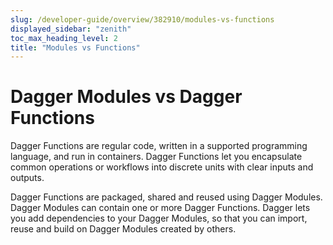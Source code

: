 ```yaml
---
slug: /developer-guide/overview/382910/modules-vs-functions
displayed_sidebar: "zenith"
toc_max_heading_level: 2
title: "Modules vs Functions"
---
```



# Dagger Modules vs Dagger Functions

<PartialExperimentalDocs />

Dagger Functions are regular code, written in a supported programming language, and run in containers. Dagger Functions let you encapsulate common operations or workflows into discrete units with clear inputs and outputs.

Dagger Functions are packaged, shared and reused using Dagger Modules. Dagger Modules can contain one or more Dagger Functions. Dagger lets you add dependencies to your Dagger Modules, so that you can import, reuse and build on Dagger Modules created by others.
